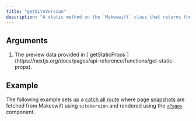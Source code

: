 ```yaml
---
title: "getSiteVersion"
description: "A static method on the `Makeswift` class that returns the current version of the Makeswift site. This method is currently only used when calling `getPageSnapshot`."
---
```



## Arguments

1. <ParamField query="previewData" type="PreviewData" required>
     The preview data provided in
     [`getStaticProps`](https://nextjs.org/docs/pages/api-reference/functions/get-static-props).
   </ParamField>

## Example

The following example sets up a [catch all route](https://nextjs.org/docs/pages/building-your-application/routing/dynamic-routes#catch-all-segments) where page [snapshots](/architecture/concepts#snapshots) are fetched from Makeswift using `siteVersion` and rendered using the [`<Page>`](/reference/components/page) component.

<PagesCatchAllExample />
